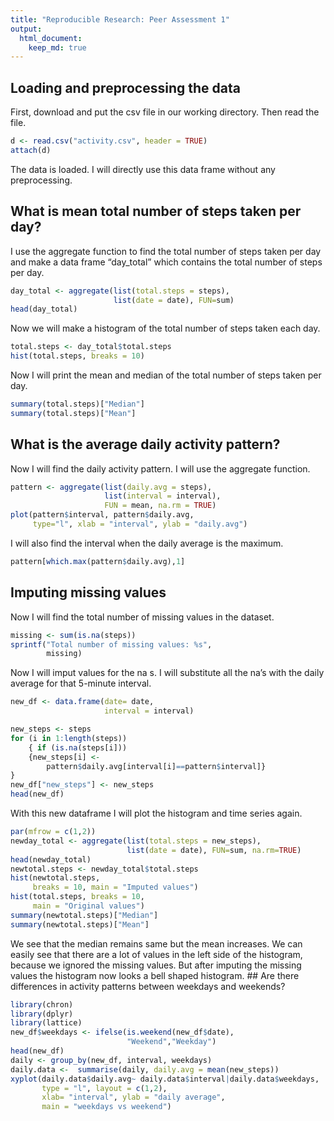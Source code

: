 ```yaml
---
title: "Reproducible Research: Peer Assessment 1"
output: 
  html_document:
    keep_md: true
---
```



## Loading and preprocessing the data
First, download and put the csv file in our working directory. Then read the file.
```r
d <- read.csv("activity.csv", header = TRUE)
attach(d)
```
The data is loaded. I will directly use this data frame without any preprocessing.


## What is mean total number of steps taken per day?
I use the aggregate function to find the total number of steps taken per day and make a data frame "day_total" which contains the total number of steps per day.

```r
day_total <- aggregate(list(total.steps = steps), 
                       list(date = date), FUN=sum)
head(day_total)
```
Now we will make a histogram of the total number of steps taken each day.
```r
total.steps <- day_total$total.steps
hist(total.steps, breaks = 10)
```

Now I will print the mean and median of the total number of steps taken per day.
```r
summary(total.steps)["Median"]
summary(total.steps)["Mean"]
```
## What is the average daily activity pattern?
Now I will find the daily activity pattern. I will use the aggregate function. 
```r
pattern <- aggregate(list(daily.avg = steps), 
                     list(interval = interval), 
                     FUN = mean, na.rm = TRUE)
plot(pattern$interval, pattern$daily.avg, 
     type="l", xlab = "interval", ylab = "daily.avg")
```

I will also find the interval when the daily average is the maximum.
```r
pattern[which.max(pattern$daily.avg),1]
```
## Imputing missing values
Now I will find the total number of missing values in the dataset.
```r
missing <- sum(is.na(steps))
sprintf("Total number of missing values: %s", 
        missing)
```
Now I will imput values for the na s. I will substitute all the na's with the daily average for that 5-minute interval.
```r
new_df <- data.frame(date= date,
                     interval = interval)

new_steps <- steps
for (i in 1:length(steps))
    { if (is.na(steps[i]))
    {new_steps[i] <- 
        pattern$daily.avg[interval[i]==pattern$interval]}
}
new_df["new_steps"] <- new_steps
head(new_df)
```

With this new dataframe I will plot the histogram and time series again.
```r
par(mfrow = c(1,2))
newday_total <- aggregate(list(total.steps = new_steps), 
                          list(date = date), FUN=sum, na.rm=TRUE)
head(newday_total)
newtotal.steps <- newday_total$total.steps
hist(newtotal.steps, 
     breaks = 10, main = "Imputed values")
hist(total.steps, breaks = 10, 
     main = "Original values")
summary(newtotal.steps)["Median"]
summary(newtotal.steps)["Mean"]
```
We see that the median remains same but the mean increases. We can easily see that there are a lot of values in the left side of the histogram, because we ignored the missing values. But after imputing the missing values the histogram now looks a bell shaped histogram.
## Are there differences in activity patterns between weekdays and weekends?
```r
library(chron)
library(dplyr)
library(lattice)
new_df$weekdays <- ifelse(is.weekend(new_df$date),
                          "Weekend","Weekday")
head(new_df)
daily <- group_by(new_df, interval, weekdays)
daily.data <-  summarise(daily, daily.avg = mean(new_steps))
xyplot(daily.data$daily.avg~ daily.data$interval|daily.data$weekdays,
       type = "l", layout = c(1,2),
       xlab= "interval", ylab = "daily average", 
       main = "weekdays vs weekend")
```

